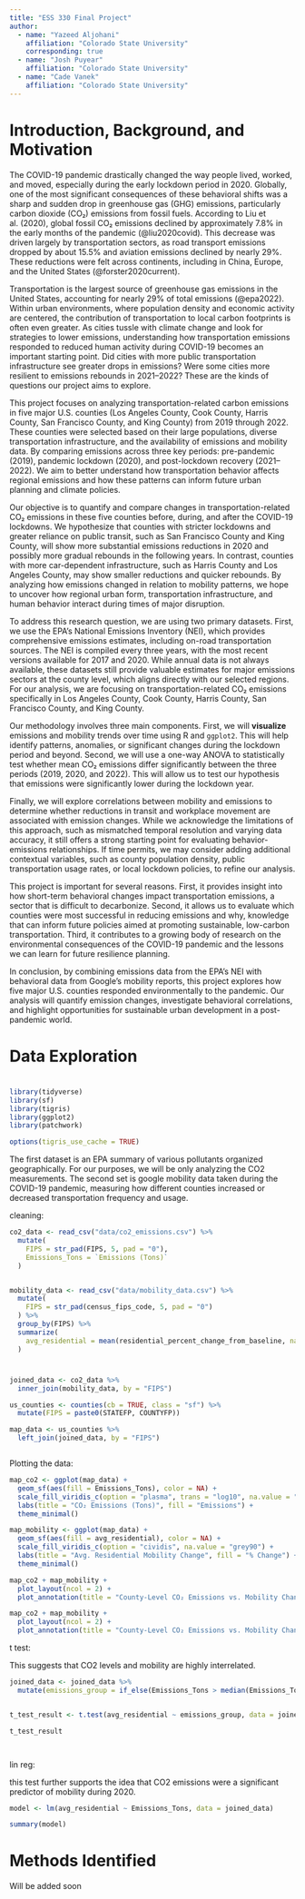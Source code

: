 ```yaml
---
title: "ESS 330 Final Project"
author:
  - name: "Yazeed Aljohani"
    affiliation: "Colorado State University"
    corresponding: true
  - name: "Josh Puyear"
    affiliation: "Colorado State University"
  - name: "Cade Vanek"
    affiliation: "Colorado State University"
---
```


# Introduction, Background, and Motivation

The COVID-19 pandemic drastically changed the way people lived, worked, and moved, especially during the early lockdown period in 2020. Globally, one of the most significant consequences of these behavioral shifts was a sharp and sudden drop in greenhouse gas (GHG) emissions, particularly carbon dioxide (CO₂) emissions from fossil fuels. According to Liu et al. (2020), global fossil CO₂ emissions declined by approximately 7.8% in the early months of the pandemic (\@liu2020covid). This decrease was driven largely by transportation sectors, as road transport emissions dropped by about 15.5% and aviation emissions declined by nearly 29%. These reductions were felt across continents, including in China, Europe, and the United States (\@forster2020current).

Transportation is the largest source of greenhouse gas emissions in the United States, accounting for nearly 29% of total emissions (\@epa2022). Within urban environments, where population density and economic activity are centered, the contribution of transportation to local carbon footprints is often even greater. As cities tussle with climate change and look for strategies to lower emissions, understanding how transportation emissions responded to reduced human activity during COVID-19 becomes an important starting point. Did cities with more public transportation infrastructure see greater drops in emissions? Were some cities more resilient to emissions rebounds in 2021–2022? These are the kinds of questions our project aims to explore.

This project focuses on analyzing transportation-related carbon emissions in five major U.S. counties (Los Angeles County, Cook County, Harris County, San Francisco County, and King County) from 2019 through 2022. These counties were selected based on their large populations, diverse transportation infrastructure, and the availability of emissions and mobility data. By comparing emissions across three key periods: pre-pandemic (2019), pandemic lockdown (2020), and post-lockdown recovery (2021–2022). We aim to better understand how transportation behavior affects regional emissions and how these patterns can inform future urban planning and climate policies.

Our objective is to quantify and compare changes in transportation-related CO₂ emissions in these five counties before, during, and after the COVID-19 lockdowns. We hypothesize that counties with stricter lockdowns and greater reliance on public transit, such as San Francisco County and King County, will show more substantial emissions reductions in 2020 and possibly more gradual rebounds in the following years. In contrast, counties with more car-dependent infrastructure, such as Harris County and Los Angeles County, may show smaller reductions and quicker rebounds. By analyzing how emissions changed in relation to mobility patterns, we hope to uncover how regional urban form, transportation infrastructure, and human behavior interact during times of major disruption.

To address this research question, we are using two primary datasets. First, we use the EPA’s National Emissions Inventory (NEI), which provides comprehensive emissions estimates, including on-road transportation sources. The NEI is compiled every three years, with the most recent versions available for 2017 and 2020. While annual data is not always available, these datasets still provide valuable estimates for major emissions sectors at the county level, which aligns directly with our selected regions. For our analysis, we are focusing on transportation-related CO₂ emissions specifically in Los Angeles County, Cook County, Harris County, San Francisco County, and King County.

Our methodology involves three main components. First, we will **visualize** emissions and mobility trends over time using R and `ggplot2`. This will help identify patterns, anomalies, or significant changes during the lockdown period and beyond. Second, we will use a one-way ANOVA to statistically test whether mean CO₂ emissions differ significantly between the three periods (2019, 2020, and 2022). This will allow us to test our hypothesis that emissions were significantly lower during the lockdown year.

Finally, we will explore correlations between mobility and emissions to determine whether reductions in transit and workplace movement are associated with emission changes. While we acknowledge the limitations of this approach, such as mismatched temporal resolution and varying data accuracy, it still offers a strong starting point for evaluating behavior-emissions relationships. If time permits, we may consider adding additional contextual variables, such as county population density, public transportation usage rates, or local lockdown policies, to refine our analysis.

This project is important for several reasons. First, it provides insight into how short-term behavioral changes impact transportation emissions, a sector that is difficult to decarbonize. Second, it allows us to evaluate which counties were most successful in reducing emissions and why, knowledge that can inform future policies aimed at promoting sustainable, low-carbon transportation. Third, it contributes to a growing body of research on the environmental consequences of the COVID-19 pandemic and the lessons we can learn for future resilience planning.

In conclusion, by combining emissions data from the EPA’s NEI with behavioral data from Google’s mobility reports, this project explores how five major U.S. counties responded environmentally to the pandemic. Our analysis will quantify emission changes, investigate behavioral correlations, and highlight opportunities for sustainable urban development in a post-pandemic world.

# Data Exploration

# 

```r
library(tidyverse)
library(sf)
library(tigris)
library(ggplot2)
library(patchwork)  

options(tigris_use_cache = TRUE)

```

The first dataset is an EPA summary of various pollutants organized geographically. For our purposes, we will be only analyzing the CO2 measurements. The second set is google mobility data taken during the COVID-19 pandemic, measuring how different counties increased or decreased transportation frequency and usage.

cleaning:

```r


co2_data <- read_csv("data/co2_emissions.csv") %>%
  mutate(
    FIPS = str_pad(FIPS, 5, pad = "0"),
    Emissions_Tons = `Emissions (Tons)`
  )


mobility_data <- read_csv("data/mobility_data.csv") %>%
  mutate(
    FIPS = str_pad(census_fips_code, 5, pad = "0")
  ) %>%
  group_by(FIPS) %>%
  summarize(
    avg_residential = mean(residential_percent_change_from_baseline, na.rm = TRUE)
  )


```

# 

```r
joined_data <- co2_data %>%
  inner_join(mobility_data, by = "FIPS")

us_counties <- counties(cb = TRUE, class = "sf") %>%
  mutate(FIPS = paste0(STATEFP, COUNTYFP))

map_data <- us_counties %>%
  left_join(joined_data, by = "FIPS")



```

Plotting the data:

```r
map_co2 <- ggplot(map_data) +
  geom_sf(aes(fill = Emissions_Tons), color = NA) +
  scale_fill_viridis_c(option = "plasma", trans = "log10", na.value = "grey90") +
  labs(title = "CO₂ Emissions (Tons)", fill = "Emissions") +
  theme_minimal()

map_mobility <- ggplot(map_data) +
  geom_sf(aes(fill = avg_residential), color = NA) +
  scale_fill_viridis_c(option = "cividis", na.value = "grey90") +
  labs(title = "Avg. Residential Mobility Change", fill = "% Change") +
  theme_minimal()

map_co2 + map_mobility +
  plot_layout(ncol = 2) +
  plot_annotation(title = "County-Level CO₂ Emissions vs. Mobility Change")

map_co2 + map_mobility +
  plot_layout(ncol = 2) +
  plot_annotation(title = "County-Level CO₂ Emissions vs. Mobility Change")


```

t test:

This suggests that CO2 levels and mobility are highly interrelated.

```r

joined_data <- joined_data %>%
  mutate(emissions_group = if_else(Emissions_Tons > median(Emissions_Tons, na.rm = TRUE), "High", "Low"))


t_test_result <- t.test(avg_residential ~ emissions_group, data = joined_data)

t_test_result




```

lin reg:

this test further supports the idea that CO2 emissions were a significant predictor of mobility during 2020.

```r
model <- lm(avg_residential ~ Emissions_Tons, data = joined_data)

summary(model)


```

# Methods Identified

Will be added soon
